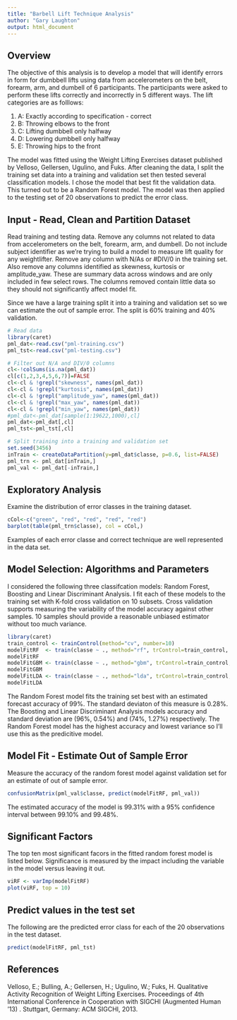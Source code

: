 ```yaml
---
title: "Barbell Lift Technique Analysis"
author: "Gary Laughton"
output: html_document
---
```

## Overview
The objective of this analysis is to develop a model that will identify errors in form for dumbbell lifts using data from accelerometers on the belt, forearm, arm, and dumbell of 6 participants.  The participants were asked to perform these lifts correctly and incorrectly in 5 different ways. The lift categories are as folllows:

1. A: Exactly according to specification - correct
2. B: Throwing elbows to the front
3. C: Lifting dumbbell only halfway
4. D: Lowering dumbbell only halfway
5. E: Throwing hips to the front

The model was fitted using the Weight Lifting Exercises dataset published by Velloso, Gellersen, Ugulino, and Fuks. After cleaning the data, I split the training set data into a training and validation set then tested several classification models. I chose the model that best fit the validation data. This turned out to be a Random Forest model. The model was then applied to the testing set of 20 observations to predict the error class.

## Input - Read, Clean and Partition Dataset
Read training and testing data. Remove any columns not related to data from accelerometers on the belt, forearm, arm, and dumbell. Do not include subject identifier as we're trying to build a model to measure lift quality for any weightlifter. Remove any column with N/As or #DIV/0 in the training set. Also remove any columns identified as skewness, kurtosis or amplitude_yaw. These are summary data across windows and are only included in few select rows. The columns removed contain little data so they should not significantly affect model fit.

Since we have a large training split it into a training and validation set so we can estimate the out of sample error. The split is 60% training and 40% validation. 
```r
# Read data
library(caret)
pml_dat<-read.csv("pml-training.csv")
pml_tst<-read.csv("pml-testing.csv")

# Filter out N/A and DIV/0 columns
cl<-!colSums(is.na(pml_dat))
cl[c(1,2,3,4,5,6,7)]=FALSE
cl<-cl & !grepl("skewness", names(pml_dat))
cl<-cl & !grepl("kurtosis", names(pml_dat))
cl<-cl & !grepl("amplitude_yaw", names(pml_dat))
cl<-cl & !grepl("max_yaw", names(pml_dat))
cl<-cl & !grepl("min_yaw", names(pml_dat))
#pml_dat<-pml_dat[sample(1:19622,1000),cl]
pml_dat<-pml_dat[,cl]
pml_tst<-pml_tst[,cl]

# Split training into a training and validation set
set.seed(3456)
inTrain <- createDataPartition(y=pml_dat$classe, p=0.6, list=FALSE)
pml_trn <- pml_dat[inTrain,]
pml_val <- pml_dat[-inTrain,]
```
## Exploratory Analysis
Examine the distribution of error classes in the training dataset.
```r
cCol<-c("green", "red", "red", "red", "red")
barplot(table(pml_trn$classe), col = cCol,)
```
Examples of each error classe and correct technique are well represented in the data set.

## Model Selection: Algorithms and Parameters
I considered the following three classifcation models: Random Forest, Boosting and Linear Discriminant Analysis. I fit each of these models to the training set with K-fold cross validation on 10 subsets. Cross validation supports measuring the variability of the model accuracy against other samples. 10 samples should provide a reasonable unbiased estimator without too much variance.
```r
library(caret)
train_control <- trainControl(method="cv", number=10)
modelFitRF  <- train(classe ~ ., method="rf", trControl=train_control, data=pml_trn, verbose = FALSE)
modelFitRF
modelFitGBM <- train(classe ~ ., method="gbm", trControl=train_control, data=pml_trn, verbose = FALSE)
modelFitGBM
modelFitLDA <- train(classe ~ ., method="lda", trControl=train_control, data=pml_trn, verbose = FALSE)
modelFitLDA
```
The Random Forest model fits the training set best with an estimated forecast accuracy of 99%. The standard deviaton of this measure is 0.28%. The Boosting and Linear Discriminant Analysis models accuracy and standard deviation are (96%, 0.54%)  and (74%, 1.27%) respectively. The Random Forest model has the highest accuracy and lowest variance so I'll use this as the predicitive model.

## Model Fit - Estimate Out of Sample Error
Measure the accuracy of the random forest model against validation set for an estimate of out of sample error.
```r
confusionMatrix(pml_val$classe, predict(modelFitRF, pml_val))
```
The estimated accuracy of the model is 99.31% with a 95% confidence interval between 99.10% and 99.48%.

## Significant Factors
The top ten most significant facors in the fitted random forest model is listed below. Significance is measured by the impact including the variable in the model versus leaving it out.
```r
viRF <- varImp(modelFitRF)
plot(viRF, top = 10)
```

## Predict values in the test set
The following are the predicted error class for each of the 20 observations in the test dataset.
```r
predict(modelFitRF, pml_tst)
```

## References
Velloso, E.; Bulling, A.; Gellersen, H.; Ugulino, W.; Fuks, H. Qualitative Activity Recognition of Weight Lifting Exercises. Proceedings of 4th International Conference in Cooperation with SIGCHI (Augmented Human '13) . Stuttgart, Germany: ACM SIGCHI, 2013.
